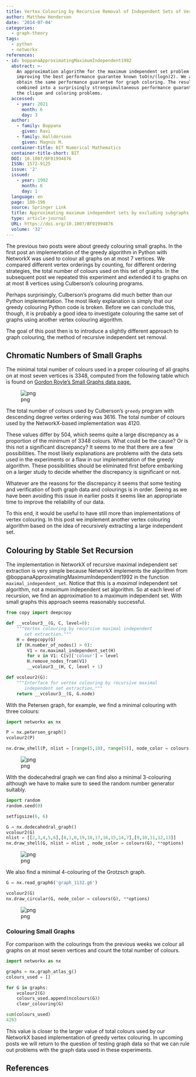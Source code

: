 ```yaml
---
title: Vertex Colouring by Recursive Removal of Independent Sets of Vertices
author: Matthew Henderson
date: '2014-07-04'
categories:
  - graph-theory
tags:
  - python
  - networkx
references:
- id: boppanaApproximatingMaximumIndependent1992
  abstract: >-
    An approximation algorithm for the maximum independent set problem is given,
    improving the best performance guarantee known toO(n/(logn)2). We also
    obtain the same performance guarantee for graph coloring. The results can be
    combined into a surprisingly strongsimultaneous performance guarantee for
    the clique and coloring problems.
  accessed:
    - year: 2021
      month: 6
      day: 3
  author:
    - family: Boppana
      given: Ravi
    - family: Halldórsson
      given: Magnús M.
  container-title: BIT Numerical Mathematics
  container-title-short: BIT
  DOI: 10.1007/BF01994876
  ISSN: 1572-9125
  issue: '2'
  issued:
    - year: 1992
      month: 6
      day: 1
  language: en
  page: 180-196
  source: Springer Link
  title: Approximating maximum independent sets by excluding subgraphs
  type: article-journal
  URL: https://doi.org/10.1007/BF01994876
  volume: '32'
---
```


The previous two posts were about greedy colouring small graphs. In the
first post an implementation of the greedy algorithm in Python with NetworkX
was used to colour all graphs on at most 7 vertices. We compared different
vertex orderings by counting, for different ordering strategies, the total
number of colours used on this set of graphs. In the subsequent post we
repeated this experiment and extended it to graphs on at most 8 vertices
using Culberson's colouring programs.

Perhaps surprisingly, Culberson's programs did much better than our Python
implementation. The most likely explanation is simply that our greedy colouring
Python code is broken. Before we can conclude this, though, it is probably a
good idea to investigate colouring the same set of graphs using another vertex
colouring algorithm.

The goal of this post then is to introduce a slightly different approach
to graph colouring, the method of recursive
independent set removal.

Chromatic Numbers of Small Graphs
----------------------------------

The minimal total number of colours used in a proper colouring of all graphs
on at most seven vertices is 3348, computed from the following table which is
found on
[Gordon Royle's Small Graphs data page.](http://staffhome.ecm.uwa.edu.au/~00013890/remote/graphs/)

![png](img/table.png)

The total number of colours used by Culberson's `greedy` program with
descending degree vertex ordering was 3616. The total number of colours used
by the NetworkX-based implementation was 4120.

These values differ by 504, which seems quite a large discrepancy as a
proportion of the minimum of 3348 colours. What could be the cause? Or is
this not a significant discrepancy? It seems to me that there are
a few possibilities. The most likely explanations are problems with the
data sets used in the experiments or a flaw in our implementation of
the greedy algorithm. These possibilities should be eliminated first before
embarking on a larger study to decide whether the discrepancy is significant
or not.

Whatever are the reasons for the discrepancy it seems that some testing and
verification of both graph data and colourings is in order. Seeing as we have
been avoiding this issue in earlier posts it seems like an appropriate time
to improve the reliability of our data.

To this end, it would be useful to have still more than implementations of
vertex colouring. In this post we implement another vertex colouring algorithm
based on the idea of recursively extracting a large independent set.

Colouring by Stable Set Recursion
---------------------------------

The implementation in NetworkX of recursive maximal independent set extraction
is very simple because NetworkX implements the algorithm from
@boppanaApproximatingMaximumIndependent1992
in the function `maximal_independent_set`. Notice that
this is a *maximal* independent set algorithm, not a *maximum* independent set
algorithm. So at each level of recursion, we find an approximation to a
maximum independent set. With small graphs this approach seems reasonably
successful.

```python
from copy import deepcopy

def __vcolour3__(G, C, level=0):
    """Vertex colouring by recursive maximal independent
       set extraction."""
    H = deepcopy(G)
    if (H.number_of_nodes() > 0):
        V1 = nx.maximal_independent_set(H)
        for v in V1: C[v]['colour'] = level
        H.remove_nodes_from(V1)
        __vcolour3__(H, C, level + 1)

def vcolour2(G):
    """Interface for vertex colouring by recursive maximal
       independent set extraction."""
    return __vcolour3__(G, G.node)
```

With the Petersen graph, for example, we find a minimal colouring with three
colours:

```python
import networkx as nx

P = nx.petersen_graph()
vcolour2(P)

nx.draw_shell(P, nlist = [range(5,10), range(5)], node_color = colours(P), **options)
```

![png](img/recursive-colouring_9_1.png)

With the dodecahedral graph we can find also a minimal 3-colouring although we
have to make sure to seed the random number generator suitably.

```python
import random
random.seed(0)

setfigsize(6, 6)

G = nx.dodecahedral_graph()
vcolour2(G)
nlist = [[2,3,4,5,6],[8,1,0,19,18,17,16,15,14,7],[9,10,11,12,13]]
nx.draw_shell(G, nlist = nlist , node_color = colours(G), **options)
```

![png](img/recursive-colouring_11_0.png)

We also find a minimal 4-colouring of the Grotzsch graph.

```python
G = nx.read_graph6('graph_1132.g6')

vcolour2(G)
nx.draw_circular(G, node_color = colours(G), **options)
```

![png](img/recursive-colouring_13_0.png)

### Colouring Small Graphs

For comparison with the colourings from the previous weeks we colour all graphs
on at most seven vertices and count the total number of colours.

```python
import networkx as nx

graphs = nx.graph_atlas_g()
colours_used = []

for G in graphs:
    vcolour2(G)
    colours_used.append(ncolours(G))
    clear_colouring(G)

sum(colours_used)
4293
```

This value is closer to the larger value of total colours used by our NetworkX
based implementation of greedy vertex colouring. In upcoming posts we will
return to the question of testing graph data so that we can rule out problems
with the graph data used in these experiments.

References
----------
